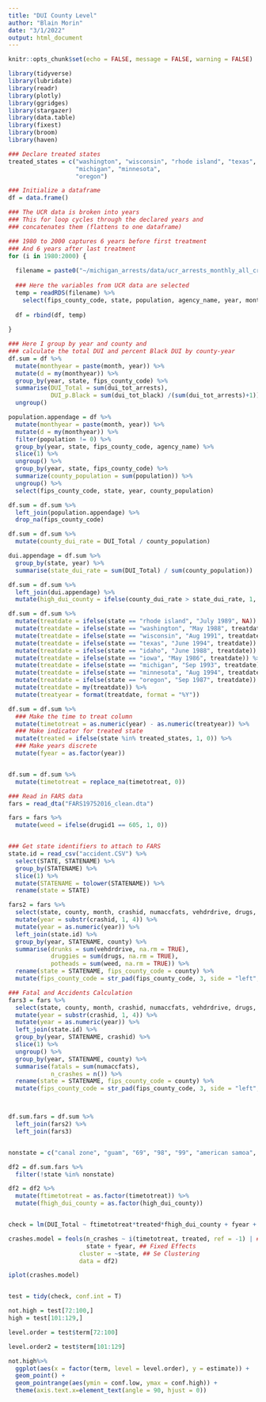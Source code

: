 ```yaml
---
title: "DUI County Level"
author: "Blain Morin"
date: "3/1/2022"
output: html_document
---
```


```r

knitr::opts_chunk$set(echo = FALSE, message = FALSE, warning = FALSE)

library(tidyverse)
library(lubridate)
library(readr)
library(plotly)
library(ggridges)
library(stargazer)
library(data.table) 
library(fixest) 
library(broom)
library(haven)

```

```r
### Declare treated states
treated_states = c("washington", "wisconsin", "rhode island", "texas", "idaho", "iowa",
                   "michigan", "minnesota",
                   "oregon")

### Initialize a dataframe
df = data.frame()

### The UCR data is broken into years
### This for loop cycles through the declared years and
### concatenates them (flattens to one dataframe)

### 1980 to 2000 captures 6 years before first treatment
### And 6 years after last treatment
for (i in 1980:2000) {
  
  filename = paste0("~/michigan_arrests/data/ucr_arrests_monthly_all_crimes_race_sex_", i, ".rds")
  
  ### Here the variables from UCR data are selected
  temp = readRDS(filename) %>% 
    select(fips_county_code, state, population, agency_name, year, month, starts_with("dui"))
  
  df = rbind(df, temp)
  
}

### Here I group by year and county and
### calculate the total DUI and percent Black DUI by county-year
df.sum = df %>%
  mutate(monthyear = paste(month, year)) %>%
  mutate(d = my(monthyear)) %>%
  group_by(year, state, fips_county_code) %>%
  summarise(DUI_Total = sum(dui_tot_arrests),
            DUI_p.Black = sum(dui_tot_black) /(sum(dui_tot_arrests)+1)) %>%
  ungroup()

population.appendage = df %>%
  mutate(monthyear = paste(month, year)) %>%
  mutate(d = my(monthyear)) %>%
  filter(population != 0) %>%
  group_by(year, state, fips_county_code, agency_name) %>% 
  slice(1) %>%
  ungroup() %>%
  group_by(year, state, fips_county_code) %>%
  summarize(county_population = sum(population)) %>%
  ungroup() %>%
  select(fips_county_code, state, year, county_population) 

df.sum = df.sum %>%
  left_join(population.appendage) %>%
  drop_na(fips_county_code)

df.sum = df.sum %>%
  mutate(county_dui_rate = DUI_Total / county_population)

dui.appendage = df.sum %>%
  group_by(state, year) %>%
  summarise(state_dui_rate = sum(DUI_Total) / sum(county_population))

df.sum = df.sum %>%
  left_join(dui.appendage) %>%
  mutate(high_dui_county = ifelse(county_dui_rate > state_dui_rate, 1, 0))

df.sum = df.sum %>%
  mutate(treatdate = ifelse(state == "rhode island", "July 1989", NA)) %>%
  mutate(treatdate = ifelse(state == "washington", "May 1988", treatdate)) %>%
  mutate(treatdate = ifelse(state == "wisconsin", "Aug 1991", treatdate)) %>%
  mutate(treatdate = ifelse(state == "texas", "June 1994", treatdate)) %>%
  mutate(treatdate = ifelse(state == "idaho", "June 1988", treatdate)) %>%
  mutate(treatdate = ifelse(state == "iowa", "May 1986", treatdate)) %>%
  mutate(treatdate = ifelse(state == "michigan", "Sep 1993", treatdate)) %>%
  mutate(treatdate = ifelse(state == "minnesota", "Aug 1994", treatdate)) %>%
  mutate(treatdate = ifelse(state == "oregon", "Sep 1987", treatdate)) %>%
  mutate(treatdate = my(treatdate)) %>%
  mutate(treatyear = format(treatdate, format = "%Y"))

df.sum = df.sum %>%
  ### Make the time to treat column
  mutate(timetotreat = as.numeric(year) - as.numeric(treatyear)) %>%
  ### Make indicator for treated state
  mutate(treated = ifelse(state %in% treated_states, 1, 0)) %>%
  ### Make years discrete
  mutate(fyear = as.factor(year)) 


df.sum = df.sum %>%
  mutate(timetotreat = replace_na(timetotreat, 0))

### Read in FARS data
fars = read_dta("FARS19752016_clean.dta")

fars = fars %>%
  mutate(weed = ifelse(drugid1 == 605, 1, 0))


### Get state identifiers to attach to FARS
state.id = read_csv("accident.CSV") %>%
  select(STATE, STATENAME) %>%
  group_by(STATENAME) %>%
  slice(1) %>%
  mutate(STATENAME = tolower(STATENAME)) %>%
  rename(state = STATE)

fars2 = fars %>%
  select(state, county, month, crashid, numaccfats, vehdrdrive, drugs, race, weed) %>%
  mutate(year = substr(crashid, 1, 4)) %>%
  mutate(year = as.numeric(year)) %>%
  left_join(state.id) %>%
  group_by(year, STATENAME, county) %>%
  summarise(drunks = sum(vehdrdrive, na.rm = TRUE),
            druggies = sum(drugs, na.rm = TRUE),
            potheads = sum(weed, na.rm = TRUE)) %>%
  rename(state = STATENAME, fips_county_code = county) %>%
  mutate(fips_county_code = str_pad(fips_county_code, 3, side = "left", pad = "0"))

### Fatal and Accidents Calculation
fars3 = fars %>%
  select(state, county, month, crashid, numaccfats, vehdrdrive, drugs, race) %>%
  mutate(year = substr(crashid, 1, 4)) %>%
  mutate(year = as.numeric(year)) %>%
  left_join(state.id) %>%
  group_by(year, STATENAME, crashid) %>%
  slice(1) %>%
  ungroup() %>%
  group_by(year, STATENAME, county) %>%
  summarise(fatals = sum(numaccfats),
            n_crashes = n()) %>%
  rename(state = STATENAME, fips_county_code = county) %>%
  mutate(fips_county_code = str_pad(fips_county_code, 3, side = "left", pad = "0"))



df.sum.fars = df.sum %>%
  left_join(fars2) %>%
  left_join(fars3)


nonstate = c("canal zone", "guam", "69", "98", "99", "american samoa", "virgin islands", "puerto rico")

df2 = df.sum.fars %>%
  filter(!state %in% nonstate)


```

```r

df2 = df2 %>%
  mutate(ftimetotreat = as.factor(timetotreat)) %>%
  mutate(fhigh_dui_county = as.factor(high_dui_county))


check = lm(DUI_Total ~ ftimetotreat*treated*fhigh_dui_county + fyear + state, data = df2)

crashes.model = feols(n_crashes ~ i(timetotreat, treated, ref = -1) | ## Model
                      state + fyear, ## Fixed Effects
                    cluster = ~state, ## Se Clustering
                    data = df2)

iplot(crashes.model)


test = tidy(check, conf.int = T)

not.high = test[72:100,]
high = test[101:129,]

level.order = test$term[72:100]

level.order2 = test$term[101:129]

not.high%>%
  ggplot(aes(x = factor(term, level = level.order), y = estimate)) +
  geom_point() +
  geom_pointrange(aes(ymin = conf.low, ymax = conf.high)) +
  theme(axis.text.x=element_text(angle = 90, hjust = 0))

```



